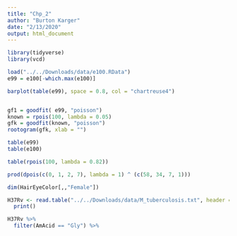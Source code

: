 ```yaml
---
title: "Chp_2"
author: "Burton Karger"
date: "2/13/2020"
output: html_document
---
```


```r
library(tidyverse)
library(vcd)
```


```r
load("../../Downloads/data/e100.RData")
e99 = e100[-which.max(e100)]

barplot(table(e99), space = 0.8, col = "chartreuse4")


gf1 = goodfit( e99, "poisson")
known = rpois(100, lambda = 0.05) 
gfk = goodfit(known, "poisson")
rootogram(gfk, xlab = "")
```

```r
table(e99)
table(e100)
```
```r
table(rpois(100, lambda = 0.82))

prod(dpois(c(0, 1, 2, 7), lambda = 1) ^ (c(58, 34, 7, 1)))

```


```r
dim(HairEyeColor[,,"Female"])
```





```r
H37Rv <- read.table("../../Downloads/data/M_tuberculosis.txt", header = TRUE) %>% 
  print()
```
```r
H37Rv %>% 
  filter(AmAcid == "Gly") %>% 
  
```
```r

```

